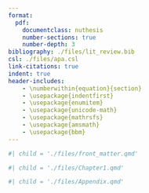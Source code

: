 ```yaml
---
format: 
  pdf:
    documentclass: nuthesis
    number-sections: true
    number-depth: 3
bibliography: ./files/lit_review.bib
csl: ./files/apa.csl 
link-citations: true  
indent: true
header-includes: 
    - \numberwithin{equation}{section}
    - \usepackage{indentfirst}
    - \usepackage{enumitem}
    - \usepackage{unicode-math}
    - \usepackage{mathrsfs}
    - \usepackage{amsmath}
    - \usepackage{bbm}
---
```


<!-- Front matter: title page, abstract, acknowledgements, table of contents,... -->
```r
#| child = './files/front_matter.qmd'
``` 

<!-- Dissertation body -->
```r
#| child = './files/Chapter1.qmd'
```

\clearpage

<!-- References -->
\chapter*{References} 

::: {#refs}
:::

<!-- Appendix -->
```r
#| child = './files/Appendix.qmd'
```



